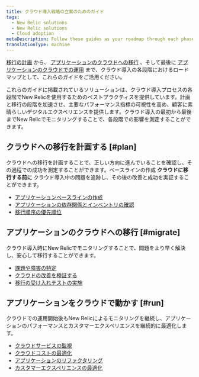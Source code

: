 ```yaml
---
title: クラウド導入戦略の立案のためのガイド
tags:
  - New Relic solutions
  - New Relic solutions
  - Cloud adoption
metaDescription: Follow these guides as your roadmap through each phase of your cloud migration to help you succeed at cloud adoption.
translationType: machine
---
```


[移行の計画](#plan) から、 [アプリケーションのクラウドへの移行](#migrate) 、そして最後に [アプリケーションのクラウドでの運用](#run) まで、クラウド導入の各段階におけるロードマップとして、これらのガイドをご活用ください。

これらのガイドに掲載されているソリューションは、クラウド導入プロセスの各段階でNew Relicを使用するためのベストプラクティスを提供しています。計画と移行の段階を加速させ、主要なパフォーマンス指標の可視性を高め、顧客に素晴らしいデジタルエクスペリエンスを提供します。クラウド導入の最初から最後までNew Relicでモニタリングすることで、各段階での影響を測定することができます。

## クラウドへの移行を計画する [#plan]

クラウドへの移行を計画することで、正しい方向に進んでいることを確認し、その過程での成功を測定することができます。ベースラインの作成 **クラウドに移行する前に** クラウド導入中の問題を追跡し、その後の改善と成功を実証することができます。

* [アプリケーションベースラインの作成](/docs/create-application-baselines)
* [アプリケーションの依存関係とインベントリの確認](/docs/identify-application-dependencies-inventory)
* [移行順序の優先順位](/docs/prioritize-migration-order)

## アプリケーションのクラウドへの移行 [#migrate]

クラウド導入時にNew Relicでモニタリングすることで、問題をより早く解決し、安心して移行することができます。

* [課題や障害の特定](/docs/identify-issues-roadblocks)
* [クラウドの改善を検証する](/docs/validate-cloud-improvements)
* [移行の受け入れテストの実施](/docs/perform-migration-acceptance-testing)

## アプリケーションをクラウドで動かす [#run]

クラウドでの運用開始後もNew Relicによるモニタリングを継続し、アプリケーションのパフォーマンスとカスタマーエクスペリエンスを継続的に最適化します。

* [クラウドサービスの監視](/docs/monitor-cloud-services)
* [クラウドコストの最適化](/docs/optimize-your-cloud-spend)
* [アプリケーションのリファクタリング](/docs/refactor-applications)
* [カスタマーエクスペリエンスの最適化](/docs/optimize-customer-experience)